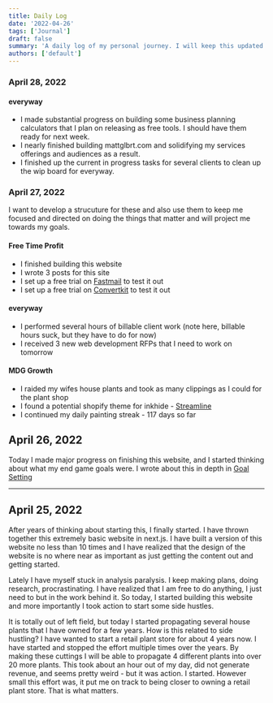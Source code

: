 ```yaml
---
title: Daily Log
date: '2022-04-26'
tags: ['Journal']
draft: false
summary: 'A daily log of my personal journey. I will keep this updated everyday with my personal moves and steps toward achieving my goals.'
authors: ['default']
---
```

### April 28, 2022
#### everyway
* I made substantial progress on building some business planning calculators that I plan on releasing as free tools. I should have them ready for next week.
* I nearly finished building mattglbrt.com and solidifying my services offerings and audiences as a result.
* I finished up the current in progress tasks for several clients to clean up the wip board for everyway.

### April 27, 2022
I want to develop a strucuture for these and also use them to keep me focused and directed on doing the things that matter and will project me towards my goals. 

#### Free Time Profit 

* I finished building this website
* I wrote 3 posts for this site
* I set up a free trial on [Fastmail](https://www.fastmail.com/) to test it out
* I set up a free trial on [Convertkit](https://convertkit.com) to test it out

#### everyway

* I performed several hours of billable client work (note here, billable hours suck, but they have to do for now)
* I received 3 new web development RFPs that I need to work on tomorrow

#### MDG Growth
* I raided my wifes house plants and took as many clippings as I could for the plant shop
* I found a potential shopify theme for inkhide - [Streamline](https://themes.shopify.com/themes/streamline/styles/core?surface_inter_position=1&surface_intra_position=6&surface_type=all)
* I continued my daily painting streak - 117 days so far

## April 26, 2022

Today I made major progress on finishing this website, and I started thinking about what my end game goals were. I wrote about this in depth in [Goal Setting](/blog/goal-setting)

---

## April 25, 2022

After years of thinking about starting this, I finally started. I have thrown together this extremely basic website in next.js.
I have built a version of this website no less than 10 times and I have realized that the design of the website is no where near as
important as just getting the content out and getting started.

Lately I have myself stuck in analysis paralysis. I keep making plans, doing research, procrastinating. I have realized that I am
free to do anything, I just need to but in the work behind it. So today, I started building this website and more importantly I took
action to start some side hustles.

It is totally out of left field, but today I started propagating several house plants that I have owned for a few years. How is this related
to side hustling? I have wanted to start a retail plant store for about 4 years now. I have started and stopped the effort multiple times
over the years. By making these cuttings I will be able to propagate 4 different plants into over 20 more plants. This took about an hour
out of my day, did not generate revenue, and seems pretty weird - but it was action. I started. However small this effort was, it put me on
track to being closer to owning a retail plant store. That is what matters.

